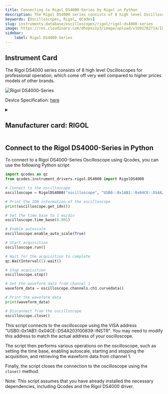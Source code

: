 ```yaml
---
title: Connecting to Rigol DS4000-Series by Rigol in Python
description: The Rigol DS4000 series consists of 8 high level Oscilloscopes for professional operation, which come off very well compared to higher prices models of other brands.
keywords: [Oscilloscopes, Rigol, QCodes] 
slug: instruments-database/oscilloscopes/rigol/rigol-ds4000-series 
image: https://res.cloudinary.com/dhopxs1y3/image/upload/v1691782714/Instruments/Oscilloscopes/Rigol-DS4000-Series/Rigol-DS4000-Series.jpg
sidebar:
    label: Rigol DS4000-Series 
---
```



## Instrument Card

The Rigol DS4000 series consists of 8 high level Oscilloscopes for professional operation, which come off very well compared to higher prices models of other brands.

![Rigol DS4000-Series](https://res.cloudinary.com/dhopxs1y3/image/upload/v1691782714/Instruments/Oscilloscopes/Rigol-DS4000-Series/Rigol-DS4000-Series.jpg)

Device Specification: [here](/instruments-database/all-instruments)

<details style={{ marginTop: "15px"}}>
<summary><h2 style={{display:'inline'}}>Manufacturer card: RIGOL</h2></summary>

![RIGOL](https://res.cloudinary.com/dhopxs1y3/image/upload/v1692806170/Instruments/Vendor%20Logos/Rigol.png)

RIGOL Technologies, Inc. specializes in development and production of test and measuring equipment and is one of the fastest growing Chinese companies in this sphere.
RIGOL’s line of products includes [digital storage oscilloscopes](https://www.tmatlantic.com/e-store/index.php?SECTION_ID=227), [function/arbitrary waveform generators](https://www.tmatlantic.com/e-store/index.php?SECTION_ID=230), [digital multimeters](https://www.tmatlantic.com/e-store/index.php?SECTION_ID=233), PC-based devices compatible with LXI standard etc.

- Headquarters: Beijing, China
- Yearly Revenue (millions, USD): 23
- Vendor Website: [here](https://www.rigol.com/)

</details>


<FeaturedInstrumentVideo category="OSCILLOSCOPES" />

## Connect to the Rigol DS4000-Series in Python





<Tabs>

<SectionsCard category="OSCILLOSCOPES" manufacturer="Rigol"></SectionsCard>

<TabItem value="QCodes" label="QCodes">

To connect to a Rigol DS4000-Series Oscilloscope using Qcodes, you can use the following Python script:

```python
import qcodes as qc
from qcodes.instrument_drivers.rigol.DS4000 import RigolDS4000

# Connect to the oscilloscope
oscilloscope = RigolDS4000("oscilloscope", "USB0::0x1AB1::0x04CE::DS4A203100839::INSTR")

# Print the IDN information of the oscilloscope
print(oscilloscope.get_idn())

# Set the time base to 1 ms/div
oscilloscope.time_base(0.001)

# Enable autoscale
oscilloscope.enable_auto_scale(True)

# Start acquisition
oscilloscope.run()

# Wait for the acquisition to complete
qc.WaitInterval(1).wait()

# Stop acquisition
oscilloscope.stop()

# Get the waveform data from channel 1
waveform_data = oscilloscope.channels.ch1.curvedata()

# Print the waveform data
print(waveform_data)

# Disconnect from the oscilloscope
oscilloscope.close()
```

This script connects to the oscilloscope using the VISA address "USB0::0x1AB1::0x04CE::DS4A203100839::INSTR". You may need to modify this address to match the actual address of your oscilloscope.

The script then performs various operations on the oscilloscope, such as setting the time base, enabling autoscale, starting and stopping the acquisition, and retrieving the waveform data from channel 1.

Finally, the script closes the connection to the oscilloscope using the `close()` method.

Note: This script assumes that you have already installed the necessary dependencies, including Qcodes and the Rigol DS4000 driver.

</TabItem>
</Tabs>